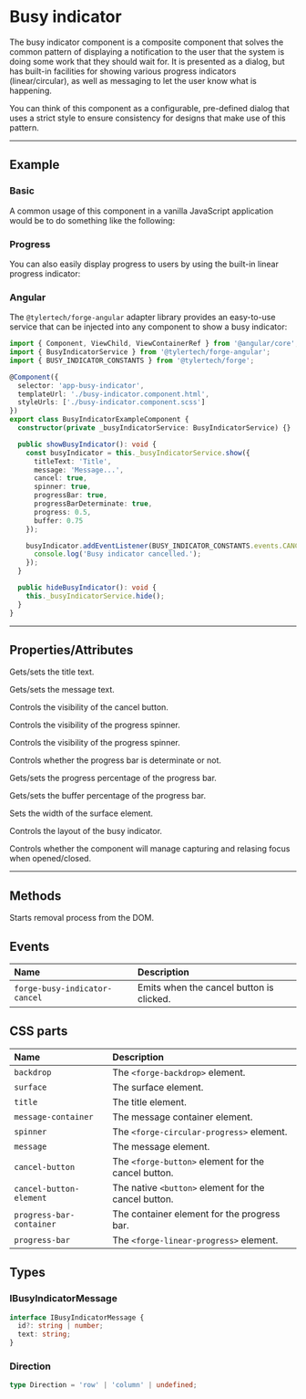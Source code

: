 
<PageSection>

# Busy indicator

The busy indicator component is a composite component that solves the common pattern of displaying a notification to the user that the system is doing some work
that they should wait for. It is presented as a dialog, but has built-in facilities for showing various progress indicators (linear/circular), as well as messaging
to let the user know what is happening.

You can think of this component as a configurable, pre-defined dialog that uses a strict style to ensure consistency for designs that make use of this pattern.

</PageSection>

---

<PageSection>

## Example

### Basic

A common usage of this component in a vanilla JavaScript application would be to do something like the following:

<LiveDemo dense  codeTs={BusyIndicatorDefaultCodeTs()}>
  <BusyIndicatorDemo />
</LiveDemo>

### Progress

You can also easily display progress to users by using the built-in linear progress indicator:

<LiveDemo dense codeTs={BusyIndicatorProgressCodeTs()}>
  <BusyIndicatorDemo
    titleText="Uploading"
    message="Your document is being uploaded..."
    cancel
    spinner={false}
    progressBar
    progressBarDeterminate />
</LiveDemo>

### Angular

The `@tylertech/forge-angular` adapter library provides an easy-to-use service that can be injected into any component to show a busy indicator:

```typescript expanded
import { Component, ViewChild, ViewContainerRef } from '@angular/core';
import { BusyIndicatorService } from '@tylertech/forge-angular';
import { BUSY_INDICATOR_CONSTANTS } from '@tylertech/forge';

@Component({
  selector: 'app-busy-indicator',
  templateUrl: './busy-indicator.component.html',
  styleUrls: ['./busy-indicator.component.scss']
})
export class BusyIndicatorExampleComponent {
  constructor(private _busyIndicatorService: BusyIndicatorService) {}

  public showBusyIndicator(): void {
    const busyIndicator = this._busyIndicatorService.show({
      titleText: 'Title',
      message: 'Message...',
      cancel: true,
      spinner: true,
      progressBar: true,
      progressBarDeterminate: true,
      progress: 0.5,
      buffer: 0.75
    });

    busyIndicator.addEventListener(BUSY_INDICATOR_CONSTANTS.events.CANCEL, () => {
      console.log('Busy indicator cancelled.');
    });
  }

  public hideBusyIndicator(): void {
    this._busyIndicatorService.hide();
  }
}
```

</PageSection>

---

<PageSection>

## Properties/Attributes

<PropertyDef name="titleText" type="string" defaultValue="null">

Gets/sets the title text.
  
</PropertyDef>

<PropertyDef name="message" type="string" defaultValue="null">

Gets/sets the message text.
  
</PropertyDef>

<PropertyDef name="cancel" type="boolean" defaultValue="false">

Controls the visibility of the cancel button.
  
</PropertyDef>

<PropertyDef name="spinner" type="boolean" attr={false} defaultValue="true">

Controls the visibility of the progress spinner.
  
</PropertyDef>

<PropertyDef name="progressBar" type="boolean" attr={false} defaultValue="false">

Controls the visibility of the progress spinner.
  
</PropertyDef>

<PropertyDef name="progressBarDeterminate" type="boolean" attr={false} defaultValue="false">

Controls whether the progress bar is determinate or not.
  
</PropertyDef>

<PropertyDef name="progress" type="number" attr={false} defaultValue="0">

Gets/sets the progress percentage of the progress bar.
  
</PropertyDef>

<PropertyDef name="buffer" type="number" attr={false} defaultValue="0">

Gets/sets the buffer percentage of the progress bar.
  
</PropertyDef>

<PropertyDef name="width" type="number | 'auto'" attr={false} defaultValue="auto">

Sets the width of the surface element.
  
</PropertyDef>

<PropertyDef name="direction" type="Direction" defaultValue="'row'">

Controls the layout of the busy indicator.
  
</PropertyDef>

<PropertyDef name="manageFocus" type="boolean" defaultValue="true">

Controls whether the component will manage capturing and relasing focus when opened/closed.
  
</PropertyDef>

</PageSection>

---

<PageSection>

## Methods

<MethodDef name="hide(force?: boolean): void;">

Starts removal process from the DOM.

</MethodDef>

</PageSection>

<PageSection>

## Events

| Name                           | Description
| :------------------------------| :------------------
| `forge-busy-indicator-cancel`    | Emits when the cancel button is clicked.

</PageSection>

<PageSection>

## CSS parts

| Name                           | Description
| :------------------------------| :------------------
| `backdrop`                     | The `<forge-backdrop>` element.
| `surface`                      | The surface element.
| `title`                        | The title element.
| `message-container`            | The message container element.
| `spinner`                      | The `<forge-circular-progress>` element.
| `message`                      | The message element.
| `cancel-button`                | The `<forge-button>` element for the cancel button.
| `cancel-button-element`        | The native `<button>` element for the cancel button.
| `progress-bar-container`       | The container element for the progress bar.
| `progress-bar`                 | The `<forge-linear-progress>` element.

</PageSection>

<PageSection>

## Types

### IBusyIndicatorMessage

```typescript
interface IBusyIndicatorMessage {
  id?: string | number;
  text: string;
}
```

### Direction

```ts
type Direction = 'row' | 'column' | undefined;
```

</PageSection>
